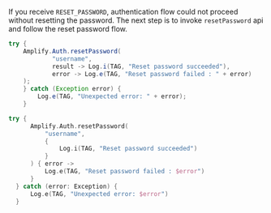 If you receive `RESET_PASSWORD`, authentication flow could not proceed without resetting the password. The next step is to invoke `resetPassword` api and follow the reset password flow.
<BlockSwitcher>

<Block name="Java">

```java
try {
    Amplify.Auth.resetPassword(
            "username",
            result -> Log.i(TAG, "Reset password succeeded"),
            error -> Log.e(TAG, "Reset password failed : " + error)
    );
    } catch (Exception error) {
        Log.e(TAG, "Unexpected error: " + error);
    }
```
</Block>

<Block name="Kotlin">

```kotlin
try {
      Amplify.Auth.resetPassword(
          "username",
          {
              Log.i(TAG, "Reset password succeeded")
          }
      ) { error ->
          Log.e(TAG, "Reset password failed : $error")
      }
  } catch (error: Exception) {
      Log.e(TAG, "Unexpected error: $error")
  }
```
</Block>

</BlockSwitcher>
